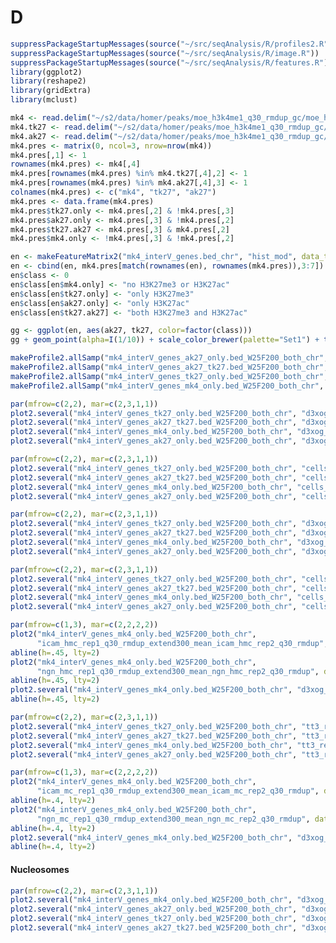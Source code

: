 D
========================================================

```r
suppressPackageStartupMessages(source("~/src/seqAnalysis/R/profiles2.R"))
suppressPackageStartupMessages(source("~/src/seqAnalysis/R/image.R"))
suppressPackageStartupMessages(source("~/src/seqAnalysis/R/features.R"))
library(ggplot2)
library(reshape2)
library(gridExtra)
library(mclust)
```

```r
mk4 <- read.delim("~/s2/data/homer/peaks/moe_h3k4me1_q30_rmdup_gc/moe_h3k4me1_q30_rmdup_gc_input_moe_d3a_wt_input_q30_rmdup_gc_F2_interV_igenome_ensembl_genes_extend5kb.bed", header=F)
mk4.tk27 <- read.delim("~/s2/data/homer/peaks/moe_h3k4me1_q30_rmdup_gc/moe_h3k4me1_q30_rmdup_gc_input_moe_d3a_wt_input_q30_rmdup_gc_F2_interV_igenome_ensembl_genes_extend5kb_inter_moe_d3a_wt_h3k27me3_gc_input_moe_d3a_wt_input_gc_histone_F3.bed", header=F)
mk4.ak27 <- read.delim("~/s2/data/homer/peaks/moe_h3k4me1_q30_rmdup_gc/moe_h3k4me1_q30_rmdup_gc_input_moe_d3a_wt_input_q30_rmdup_gc_F2_interV_igenome_ensembl_genes_extend5kb_inter_moe_h3k27ac_q30_rmdup_gc_input_moe_d3a_wt_input_q30_rmdup_gc_histone_F2.bed", header=F)
mk4.pres <- matrix(0, ncol=3, nrow=nrow(mk4))
mk4.pres[,1] <- 1
rownames(mk4.pres) <- mk4[,4]
mk4.pres[rownames(mk4.pres) %in% mk4.tk27[,4],2] <- 1
mk4.pres[rownames(mk4.pres) %in% mk4.ak27[,4],3] <- 1
colnames(mk4.pres) <- c("mk4", "tk27", "ak27")
mk4.pres <- data.frame(mk4.pres)
mk4.pres$tk27.only <- mk4.pres[,2] & !mk4.pres[,3]
mk4.pres$ak27.only <- mk4.pres[,3] & !mk4.pres[,2]
mk4.pres$tk27.ak27 <- mk4.pres[,3] & mk4.pres[,2]
mk4.pres$mk4.only <- !mk4.pres[,3] & !mk4.pres[,2]
```

```r
en <- makeFeatureMatrix2("mk4_interV_genes.bed_chr", "hist_mod", data_type="rpkm/mean")
en <- cbind(en, mk4.pres[match(rownames(en), rownames(mk4.pres)),3:7])
en$class <- 0
en$class[en$mk4.only] <- "no H3K27me3 or H3K27ac"
en$class[en$tk27.only] <- "only H3K27me3"
en$class[en$ak27.only] <- "only H3K27ac"
en$class[en$tk27.ak27] <- "both H3K27me3 and H3K27ac"
```

```r
gg <- ggplot(en, aes(ak27, tk27, color=factor(class)))
gg + geom_point(alpha=I(1/10)) + scale_color_brewer(palette="Set1") + theme( legend.position=c(.8, .8))
```

```r

makeProfile2.allSamp("mk4_interV_genes_ak27_only.bed_W25F200_both_chr", data_type="rpkm/mean", rm.outliers=.01)
makeProfile2.allSamp("mk4_interV_genes_ak27_tk27.bed_W25F200_both_chr", data_type="rpkm/mean", rm.outliers=.01)
makeProfile2.allSamp("mk4_interV_genes_tk27_only.bed_W25F200_both_chr", data_type="rpkm/mean", rm.outliers=.01)
makeProfile2.allSamp("mk4_interV_genes_mk4_only.bed_W25F200_both_chr", data_type="rpkm/mean", rm.outliers=.01)
```

```r
par(mfrow=c(2,2), mar=c(2,3,1,1))
plot2.several("mk4_interV_genes_tk27_only.bed_W25F200_both_chr", "d3xog_hmc", data_type="rpkm/mean", group2="trim0.01", cols=col3,y.vals=c(.2, 1.2))
plot2.several("mk4_interV_genes_ak27_tk27.bed_W25F200_both_chr", "d3xog_hmc", data_type="rpkm/mean", group2="trim0.01", cols=col3,y.vals=c(.2, 1.2))
plot2.several("mk4_interV_genes_mk4_only.bed_W25F200_both_chr", "d3xog_hmc", data_type="rpkm/mean", group2="trim0.01", cols=col3, y.vals=c(.2, 1.2))
plot2.several("mk4_interV_genes_ak27_only.bed_W25F200_both_chr", "d3xog_hmc", data_type="rpkm/mean", group2="trim0.01", cols=col3, y.vals=c(.2, 1.2))

```

```r
par(mfrow=c(2,2), mar=c(2,3,1,1))
plot2.several("mk4_interV_genes_tk27_only.bed_W25F200_both_chr", "cells_hmc_rep", data_type="rpkm/mean", group2="trim0.01", cols=col3,y.vals=c(.2, 1.2))
plot2.several("mk4_interV_genes_ak27_tk27.bed_W25F200_both_chr", "cells_hmc_rep", data_type="rpkm/mean", group2="trim0.01", cols=col3,y.vals=c(.2, 1.2))
plot2.several("mk4_interV_genes_mk4_only.bed_W25F200_both_chr", "cells_hmc_rep", data_type="rpkm/mean", group2="trim0.01", cols=col3, y.vals=c(.2, 1.2))
plot2.several("mk4_interV_genes_ak27_only.bed_W25F200_both_chr", "cells_hmc_rep", data_type="rpkm/mean", group2="trim0.01", cols=col3, y.vals=c(.2, 1.2))

```

```r
par(mfrow=c(2,2), mar=c(2,3,1,1))
plot2.several("mk4_interV_genes_tk27_only.bed_W25F200_both_chr", "d3xog_mc", data_type="rpkm/mean", group2="trim0.01", cols=col3,y.vals=c(.1, .8))
plot2.several("mk4_interV_genes_ak27_tk27.bed_W25F200_both_chr", "d3xog_mc", data_type="rpkm/mean", group2="trim0.01", cols=col3,y.vals=c(.1, .8))
plot2.several("mk4_interV_genes_mk4_only.bed_W25F200_both_chr", "d3xog_mc", data_type="rpkm/mean", group2="trim0.01", cols=col3, y.vals=c(.1, .8))
plot2.several("mk4_interV_genes_ak27_only.bed_W25F200_both_chr", "d3xog_mc", data_type="rpkm/mean", group2="trim0.01", cols=col3, y.vals=c(.1, .8))

```

```r
par(mfrow=c(2,2), mar=c(2,3,1,1))
plot2.several("mk4_interV_genes_tk27_only.bed_W25F200_both_chr", "cells_mc_rep", data_type="rpkm/mean", group2="trim0.01", cols=col3,y.vals=c(.1, .8))
plot2.several("mk4_interV_genes_ak27_tk27.bed_W25F200_both_chr", "cells_mc_rep", data_type="rpkm/mean", group2="trim0.01", cols=col3,y.vals=c(.1, .8))
plot2.several("mk4_interV_genes_mk4_only.bed_W25F200_both_chr", "cells_mc_rep", data_type="rpkm/mean", group2="trim0.01", cols=col3, y.vals=c(.1, .8))
plot2.several("mk4_interV_genes_ak27_only.bed_W25F200_both_chr", "cells_mc_rep", data_type="rpkm/mean", group2="trim0.01", cols=col3, y.vals=c(.1, .8))

```


```r
par(mfrow=c(1,3), mar=c(2,2,2,2))
plot2("mk4_interV_genes_mk4_only.bed_W25F200_both_chr", 
      "icam_hmc_rep1_q30_rmdup_extend300_mean_icam_hmc_rep2_q30_rmdup", data_type="rpkm/mean", group2="trim0.01", cols=col3[1], y.vals=c(.2, 1), lab="DHS")
abline(h=.45, lty=2)
plot2("mk4_interV_genes_mk4_only.bed_W25F200_both_chr", 
      "ngn_hmc_rep1_q30_rmdup_extend300_mean_ngn_hmc_rep2_q30_rmdup", data_type="rpkm/mean", group2="trim0.01", cols=col3[1], y.vals=c(.2, 1), lab="DHS")
abline(h=.45, lty=2)
plot2.several("mk4_interV_genes_mk4_only.bed_W25F200_both_chr", "d3xog_hmc", data_type="rpkm/mean", group2="trim0.01", cols=col3, y.vals=c(.2, 1), lab="DHS")
abline(h=.45, lty=2)
```




```r
par(mfrow=c(2,2), mar=c(2,3,1,1))
plot2.several("mk4_interV_genes_tk27_only.bed_W25F200_both_chr", "tt3_rep", data_type="rpkm/mean", group2="trim0.01", cols=col2,y.vals=c(0, 1.2))
plot2.several("mk4_interV_genes_ak27_tk27.bed_W25F200_both_chr", "tt3_rep", data_type="rpkm/mean", group2="trim0.01", cols=col2,y.vals=c(0, 1.2))
plot2.several("mk4_interV_genes_mk4_only.bed_W25F200_both_chr", "tt3_rep", data_type="rpkm/mean", group2="trim0.01", cols=col2, y.vals=c(0, 1.2))
plot2.several("mk4_interV_genes_ak27_only.bed_W25F200_both_chr", "tt3_rep", data_type="rpkm/mean", group2="trim0.01", cols=col2, y.vals=c(0, 1.2))

```

```r
par(mfrow=c(1,3), mar=c(2,2,2,2))
plot2("mk4_interV_genes_mk4_only.bed_W25F200_both_chr", 
      "icam_mc_rep1_q30_rmdup_extend300_mean_icam_mc_rep2_q30_rmdup", data_type="rpkm/mean", group2="trim0.01", cols=col3[1], y.vals=c(.2, .6), lab="DHS")
abline(h=.4, lty=2)
plot2("mk4_interV_genes_mk4_only.bed_W25F200_both_chr", 
      "ngn_mc_rep1_q30_rmdup_extend300_mean_ngn_mc_rep2_q30_rmdup", data_type="rpkm/mean", group2="trim0.01", cols=col3[1], y.vals=c(.2, .6), lab="DHS")
abline(h=.4, lty=2)
plot2.several("mk4_interV_genes_mk4_only.bed_W25F200_both_chr", "d3xog_mc", data_type="rpkm/mean", group2="trim0.01", cols=col3, y.vals=c(.2, .6), lab="DHS")
abline(h=.4, lty=2)
```

#### Nucleosomes
```r
par(mfrow=c(2,2), mar=c(2,3,1,1))
plot2.several("mk4_interV_genes_mk4_only.bed_W25F200_both_chr", "d3xog_nuc", data_type="rpkm/mean", group2="trim0.01", cols=col3, y.vals=c(.3, .6))
plot2.several("mk4_interV_genes_ak27_only.bed_W25F200_both_chr", "d3xog_nuc", data_type="rpkm/mean", group2="trim0.01", cols=col3, y.vals=c(.3, .6))
plot2.several("mk4_interV_genes_tk27_only.bed_W25F200_both_chr", "d3xog_nuc", data_type="rpkm/mean", group2="trim0.01", cols=col3,y.vals=c(.3, .6))
plot2.several("mk4_interV_genes_ak27_tk27.bed_W25F200_both_chr", "d3xog_nuc", data_type="rpkm/mean", group2="trim0.01", cols=col3,y.vals=c(.3, .6))
```
